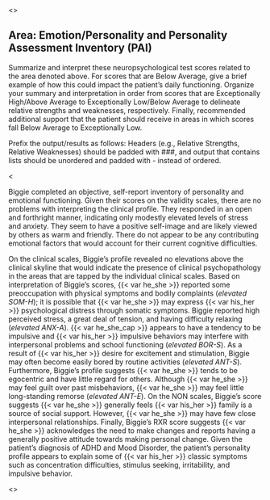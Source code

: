 <<PROMPT>>

## Area: Emotion/Personality and Personality Assessment Inventory (PAI)

Summarize and interpret these neuropsychological test scores related to the area
denoted above. For scores that are Below
Average, give a brief example of how this could impact the patient's daily
functioning. Organize your summary and interpretation in order from scores that
are Exceptionally High/Above Average to Exceptionally Low/Below Average to
delineate relative strengths and weaknesses, respectively. Finally, recommended
additional support that the patient should receive in areas in which scores fall
Below Average to Exceptionally Low.

Prefix the output/results as follows: Headers (e.g., Relative Strengths,
Relative Weaknesses) should be padded with ###, and output that contains lists should be
unordered and padded with - instead of ordered.

<<EXAMPLE>>

Biggie completed an objective, self-report inventory of personality and emotional functioning. Given their scores on the validity scales, there are no problems with interpreting the clinical profile. They responded in an open and forthright manner, indicating only modestly elevated levels of stress and anxiety. They seem to have a positive self-image and are likely viewed by others as warm and friendly. There do not appear to be any contributing emotional factors that would account for their current cognitive difficulties.

On the clinical scales, Biggie's profile revealed no elevations above the
clinical skyline that would indicate the presence of clinical psychopathology in
the areas that are tapped by the individual clinical scales. Based on
interpretation of Biggie's scores, {{< var he_she >}} reported some preoccupation with physical
symptoms and bodily complaints (_elevated SOM-H_); it is possible that {{< var he_she >}} may
express {{< var his_her >}} psychological distress through somatic symptoms. Biggie reported
high perceived stress, a great deal of tension, and having difficulty relaxing
(_elevated ANX-A_). {{< var he_she_cap >}} appears to have a tendency to be
impulsive and {{< var his_her >}} impulsive behaviors may interfere with interpersonal problems
and school functioning (_elevated BOR-S_). As a result of {{< var his_her >}} desire for
excitement and stimulation, Biggie may often become easily bored by routine
activities (_elevated ANT-S_). Furthermore, Biggie's profile suggests {{< var he_she >}} tends
to be egocentric and have little regard for others. Although {{< var he_she >}} may feel guilt
over past misbehaviors, {{< var he_she >}} may feel little long-standing remorse (_elevated
ANT-E_). On the NON scales, Biggie's score suggests {{< var he_she >}} generally feels {{< var his_her >}}
family is a source of social support. However, {{< var he_she >}} may have few close
interpersonal relationships. Finally, Biggie's RXR score suggests {{< var he_she >}}
acknowledges the need to make changes and reports having a generally positive
attitude towards making personal change. Given the patient's diagnosis of ADHD
and Mood Disorder, the patient's personality profile appears to explain some of
{{< var his_her >}} classic symptoms such as concentration difficulties, stimulus seeking,
irritability, and impulsive behavior.

<<START>>
